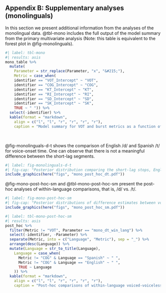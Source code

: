 ## Appendix B: Supplementary analyses (monolinguals)

In this section we present additional information from the analyses of the monolingual data. 
@tbl-mono includes the full output of the model summary from the primary multivariate analysis (Note: this table is equivalent to the forest plot in @fig-monolinguals). 

```r
#| label: tbl-mono
#| results: asis
mono_table %>%  
  mutate(
    Parameter = str_replace(Parameter, "x", "&#215;"), 
    Metric = case_when(
    identifier == "VOT_Intercept" ~ "VOT", 
    identifier == "COG_Intercept" ~ "COG", 
    identifier == "KT_Intercept" ~ "KT", 
    identifier == "RI_Intercept" ~ "RI", 
    identifier == "SD_Intercept" ~ "SD", 
    identifier == "SK_Intercept" ~ "SK", 
    TRUE ~ " ")) %>% 
  select(-identifier) %>% 
  kable(format = "markdown", 
    align = c("l", "l", "r", "r", "r", "r"), 
    caption = "Model summary for VOT and burst metrics as a function of language (English, Spanish), phoneme (/d/, /t/), F1, F2, and item repetition for monolingual coronal stops. The percentage of the HDI contained within the ROPE is based on an effect size of &plusmn;0.1. {#tbl-mono}")
```

<br>

@fig-monolinguals-d-t shows the comparison of English /d/ and Spanish /t/ for voice-onset time. 
One can observe that there is not a meaningful difference between the short-lag segments. 

```r
#| label: fig-monolinguals-d-t
#| fig-cap: "Posterior distribution comparing the short-lag stops, English /d/ and Spanish /t/. The white point represents the posterior mean &pm;95% HDI and the grey region represents the ROPE (&pm;0.1)."
include_graphics(here("figs", "mono_post_hoc_dt.pdf"))
```

@fig-mono-post-hoc-sm and @tbl-mono-post-hoc-sm present the post-hoc analyses of within-language comparisons, that is, /d/ vs. /t/. 

```r
#| label: fig-mono-post-hoc-sm
#| fig-cap: "Posterior distributions of difference estimates between voiced and voiceless stops for Spanish and English. The point represents the posterior mean difference &pm;95% HDI of the posterior of the voiceless segment subtracted from the posterior of the voiced. The light blue region represents the ROPE (&pm;0.1)."
include_graphics(here("figs", "mono_post_hoc_sm.pdf"))
```


```r
#| label: tbl-mono-post-hoc-sm
#| results: asis
post_hoc %>% 
  filter(Metric != "VOT", Parameter == "mono_dt_win_lang") %>% 
  select(-identifier, -Parameter) %>% 
  separate(Metric, into = c("Language", "Metric"), sep = "_") %>% 
  arrange(desc(Language)) %>% 
  mutate(Language = str_to_title(Language), 
    Language = case_when(
      Metric != "COG" & Language == "Spanish" ~ " ", 
      Metric != "COG" & Language == "English" ~ " ", 
      TRUE ~ Language
    )) %>% 
  kable(format = "markdown", 
    align = c("l", "l", "r", "r", "r", "r"), 
    caption = "Post-hoc comparisons of within-language voiced-voiceless pairs for each burst metric. Each point represents the posterior mean difference &pm;95% HDI of the posterior of the voiceless segment subtracted from the posterior of the voiced segment. {#tbl-mono-post-hoc-sm}")
```
